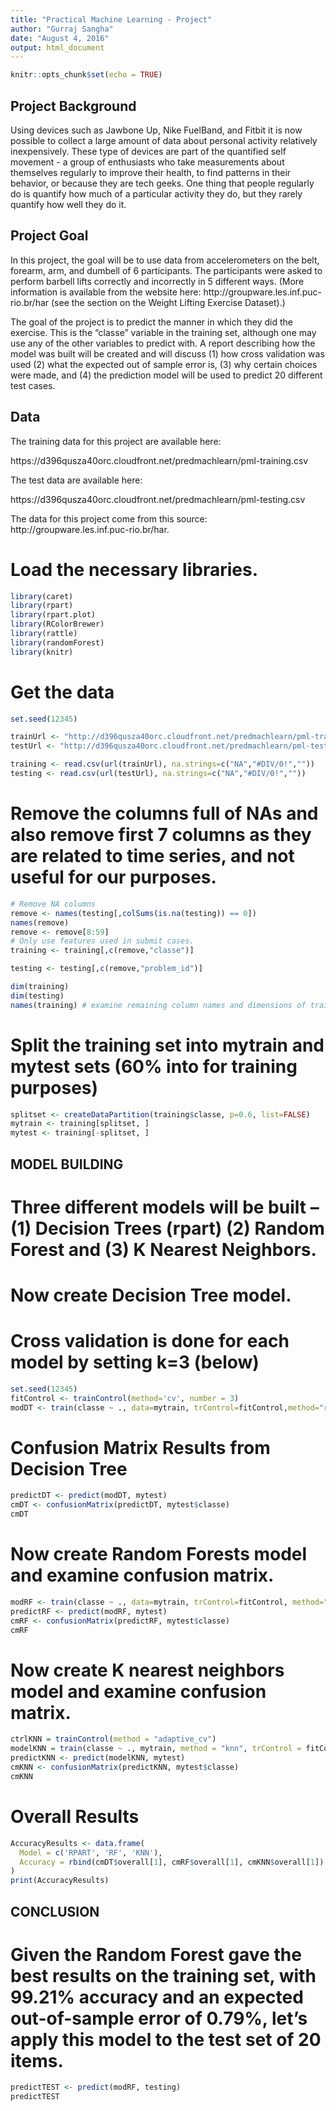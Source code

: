 ---
title: "Practical Machine Learning - Project"
author: "Gurraj Sangha"
date: "August 4, 2016"
output: html_document
---

```{r setup, include=FALSE}
knitr::opts_chunk$set(echo = TRUE)
```

## Project Background

Using devices such as Jawbone Up, Nike FuelBand, and Fitbit it is now possible to collect a large amount of data about personal activity relatively inexpensively. These type of devices are part of the quantified self movement - a group of enthusiasts who take measurements about themselves regularly to improve their health, to find patterns in their behavior, or because they are tech geeks. One thing that people regularly do is quantify how much of a particular activity they do, but they rarely quantify how well they do it. 

## Project Goal

In this project, the goal will be to use data from accelerometers on the belt, forearm, arm, and dumbell of 6 participants. The participants were asked to perform barbell lifts correctly and incorrectly in 5 different ways. (More information is available from the website here: http://groupware.les.inf.puc-rio.br/har (see the section on the Weight Lifting Exercise Dataset).)

The goal of the project is to predict the manner in which they did the exercise. This is the "classe" variable in the training set, although one may use any of the other variables to predict with. A report describing how the model was built will be created and will discuss (1) how cross validation was used (2) what the expected out of sample error is, (3) why certain choices were made, and (4) the prediction model will be used to predict 20 different test cases.

## Data

The training data for this project are available here:

https://d396qusza40orc.cloudfront.net/predmachlearn/pml-training.csv

The test data are available here:

https://d396qusza40orc.cloudfront.net/predmachlearn/pml-testing.csv


The data for this project come from this source: http://groupware.les.inf.puc-rio.br/har. 

# Load the necessary libraries.
```{r}
library(caret)
library(rpart)
library(rpart.plot)
library(RColorBrewer)
library(rattle)
library(randomForest)
library(knitr)
```

# Get the data
```{r}
set.seed(12345)

trainUrl <- "http://d396qusza40orc.cloudfront.net/predmachlearn/pml-training.csv"
testUrl <- "http://d396qusza40orc.cloudfront.net/predmachlearn/pml-testing.csv"

training <- read.csv(url(trainUrl), na.strings=c("NA","#DIV/0!",""))
testing <- read.csv(url(testUrl), na.strings=c("NA","#DIV/0!",""))
```

# Remove the columns full of NAs and also remove first 7 columns as they are related to time series, and not useful for our purposes.
```{r}

# Remove NA columns
remove <- names(testing[,colSums(is.na(testing)) == 0])
names(remove)
remove <- remove[8:59]
# Only use features used in submit cases.
training <- training[,c(remove,"classe")]

testing <- testing[,c(remove,"problem_id")]

dim(training)
dim(testing)
names(training) # examine remaining column names and dimensions of training and testing set.


```

# Split the training set into mytrain and mytest sets (60% into for training purposes)
```{r}
splitset <- createDataPartition(training$classe, p=0.6, list=FALSE)
mytrain <- training[splitset, ]
mytest <- training[-splitset, ]

```

## MODEL BUILDING
# Three different models will be built -- (1) Decision Trees (rpart) (2) Random Forest and (3) K Nearest Neighbors.
# Now create Decision Tree model.

# Cross validation is done for each model by setting k=3 (below)
```{r}
set.seed(12345)
fitControl <- trainControl(method='cv', number = 3)
modDT <- train(classe ~ ., data=mytrain, trControl=fitControl,method="rpart")

```
# Confusion Matrix Results from Decision Tree
```{r}
predictDT <- predict(modDT, mytest)
cmDT <- confusionMatrix(predictDT, mytest$classe)
cmDT
```

# Now create Random Forests model and examine confusion matrix.
```{r}

modRF <- train(classe ~ ., data=mytrain, trControl=fitControl, method="rf", ntree=100)
predictRF <- predict(modRF, mytest)
cmRF <- confusionMatrix(predictRF, mytest$classe)
cmRF
```

# Now create K nearest neighbors model and examine confusion matrix.
```{r}
ctrlKNN = trainControl(method = "adaptive_cv")
modelKNN = train(classe ~ ., mytrain, method = "knn", trControl = fitControl)
predictKNN <- predict(modelKNN, mytest)
cmKNN <- confusionMatrix(predictKNN, mytest$classe)
cmKNN

```
# Overall Results
```{r}
AccuracyResults <- data.frame(
  Model = c('RPART', 'RF', 'KNN'),
  Accuracy = rbind(cmDT$overall[1], cmRF$overall[1], cmKNN$overall[1])
)
print(AccuracyResults)
```
## CONCLUSION
# Given the Random Forest gave the best results on the training set, with  99.21% accuracy and an expected out-of-sample error of 0.79%, let's apply this model to the test set of 20 items.
```{r}
predictTEST <- predict(modRF, testing)
predictTEST
```



